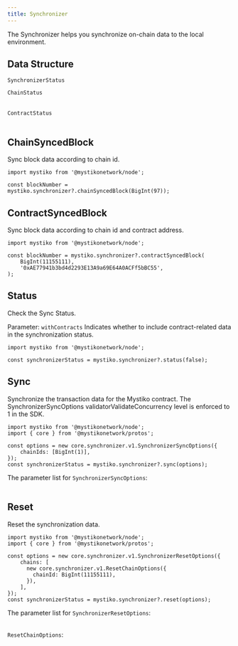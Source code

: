 ```yaml
---
title: Synchronizer
---
```


The Synchronizer helps you synchronize on-chain data to the local environment.

## Data Structure
`SynchronizerStatus`
<Table
    headers={['Property', 'Type', 'Description']}
    data={[
        {
            'Property': { code: 'chains' },
            'Type': 'ChainStatus[]',
            'Description': 'The list of ChainStatus'
        }
    ]}
/>

`ChainStatus`
<Table
    headers={['Property', 'Type', 'Description']}
    data={[
        {
            'Property': { code: 'chainId' },
            'Type': 'bigint',
            'Description': 'Chain id'
        },
        {
            'Property': { code: 'syncedBlock' },
            'Type': 'bigint',
            'Description': 'Synced block number'
        },
        {
            'Property': { code: 'targetBlock' },
            'Type': 'bigint',
            'Description': 'Target block number'
        },
        {
            'Property': { code: 'contracts' },
            'Type': 'ContractStatus[]',
            'Description': 'The list of ContractStatus'
        }
    ]}
/>

`ContractStatus`
<Table
    headers={['Property', 'Type', 'Description']}
    data={[
        {
            'Property': { code: 'contractAddress' },
            'Type': 'string',
            'Description': 'Contract address'
        },
        {
            'Property': { code: 'syncedBlock' },
            'Type': 'bigint',
            'Description': 'Synced block number'
        }
    ]}
/>

## ChainSyncedBlock

Sync block data according to chain id.

```node
import mystiko from '@mystikonetwork/node';

const blockNumber = mystiko.synchronizer?.chainSyncedBlock(BigInt(97));
```

## ContractSyncedBlock

Sync block data according to chain id and contract address.

```node
import mystiko from '@mystikonetwork/node';

const blockNumber = mystiko.synchronizer?.contractSyncedBlock(
    BigInt(11155111),
    '0xAE77941b3bd4d2293E13A9a69E64A0ACFf5bBC55',
);
```

## Status

Check the Sync Status.

Parameter: `withContracts` Indicates whether to include contract-related data in the synchronization status.

```node
import mystiko from '@mystikonetwork/node';

const synchronizerStatus = mystiko.synchronizer?.status(false);
```

## Sync

Synchronize the transaction data for the Mystiko contract.
The SynchronizerSyncOptions validatorValidateConcurrency level is enforced to 1 in the SDK.

```node
import mystiko from '@mystikonetwork/node';
import { core } from '@mystikonetwork/protos';

const options = new core.synchronizer.v1.SynchronizerSyncOptions({
    chainIds: [BigInt(1)],
});
const synchronizerStatus = mystiko.synchronizer?.sync(options);
```

The parameter list for `SynchronizerSyncOptions`:
<Table
    headers={["Parameter", "Required", "Description"]}
    data={[
        {
            'Parameter': { code: 'disableDatapackerFetcher' },
            'Required': 'false',
            'Description': 'Disable the datapacker fetcher.'
        },
        {
            'Parameter': { code: 'enableDatapackerFetcherValidate' },
            'Required': 'false',
            'Description': 'Enable the datapacker fetcher validate.'
        },
        {
            'Parameter': { code: 'disableSequencerFetcher' },
            'Required': 'false',
            'Description': 'Disable the sequencer fetcher.'
        },
        {
            'Parameter': { code: 'enableSequencerFetcherValidate' },
            'Required': 'false',
            'Description': 'Enable the sequencer fetcher validate.'
        },
        {
            'Parameter': { code: 'disableProviderFetcher' },
            'Required': 'false',
            'Description': 'Disable the provider fetcher.'
        },
        {
            'Parameter': { code: 'disableProviderFetcherValidate' },
            'Required': 'false',
            'Description': 'Disable the provider fetcher validate.'
        },
        {
            'Parameter': { code: 'disableRuleValidator' },
            'Required': 'false',
            'Description': 'Disable the rule validator.'
        },
        {
            'Parameter': { code: 'disableRuleValidatorIntegrityCheck' },
            'Required': 'false',
            'Description': 'Disable the rule validator integrity check.'
        },
        {
            'Parameter': { code: 'disableRuleValidatorSequenceCheck' },
            'Required': 'false',
            'Description': 'Disable the rule validator sequence check.'
        },
        {
            'Parameter': { code: 'disableRuleValidatorCounterCheck' },
            'Required': 'false',
            'Description': 'Disable the rule validator counter check.'
        },
        {
            'Parameter': { code: 'disableRuleValidatorTreeCheck' },
            'Required': 'false',
            'Description': 'Disable the rule validator tree check.'
        },
        {
            'Parameter': { code: 'fetcherFetchTimeoutMs' },
            'Required': 'false',
            'Description': 'The fetcher fetch timeout in milliseconds.'
        },
        {
            'Parameter': { code: 'fetcherQueryLoadedBlockTimeoutMs' },
            'Required': 'false',
            'Description': 'The fetcher query loaded block timeout in milliseconds.'
        },
        {
            'Parameter': { code: 'validatorValidateConcurrency' },
            'Required': 'false',
            'Description': 'The validator validate concurrency, enforced to 1 in the SDK.'
        },
        {
            'Parameter': { code: 'chainIds' },
            'Required': 'false',
            'Description': 'The list of chain ids.'
        }
    ]}
/>

## Reset

Reset the synchronization data.

```node
import mystiko from '@mystikonetwork/node';
import { core } from '@mystikonetwork/protos';

const options = new core.synchronizer.v1.SynchronizerResetOptions({
    chains: [
      new core.synchronizer.v1.ResetChainOptions({
        chainId: BigInt(11155111),
      }),
    ],
});
const synchronizerStatus = mystiko.synchronizer?.reset(options);
```

The parameter list for `SynchronizerResetOptions`:
<Table
    headers={["Parameter", "Required", "Description"]}
    data={[
        {
            'Parameter': { code: 'chains' },
            'Required': 'false',
            'Description': 'The list of ResetChainOptions.'
        }
    ]}
/>

`ResetChainOptions`:
<Table
    headers={["Parameter", "Required", "Description"]}
    data={[
        {
            'Parameter': { code: 'chainId' },
            'Required': 'true',
            'Description': 'The chain id.'
        },
        {
            'Parameter': { code: 'contract_addresses' },
            'Required': 'false',
            'Description': 'The contract addresses.'
        },
        {
            'Parameter': { code: 'block_number' },
            'Required': 'false',
            'Description': 'The block number.'
        }
    ]}
/>
